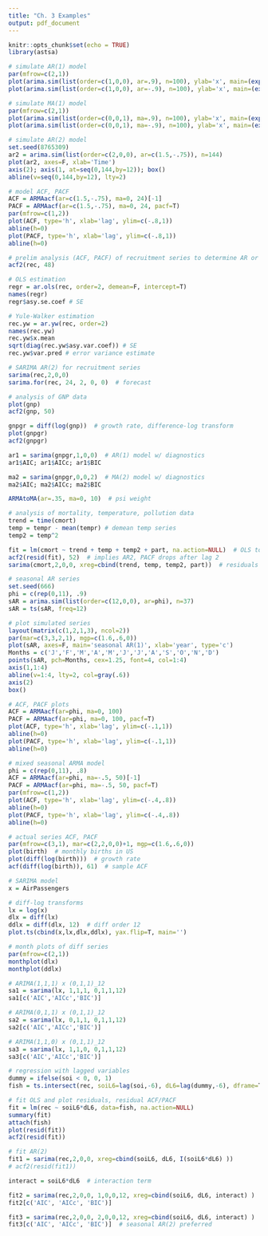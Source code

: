```yaml
---
title: "Ch. 3 Examples"
output: pdf_document
---
```


```r
knitr::opts_chunk$set(echo = TRUE)
library(astsa)
```

```r
# simulate AR(1) model
par(mfrow=c(2,1))
plot(arima.sim(list(order=c(1,0,0), ar=.9), n=100), ylab='x', main=(expression(AR(1)~~~phi==+.9)))
plot(arima.sim(list(order=c(1,0,0), ar=-.9), n=100), ylab='x', main=(expression(AR(1)~~~phi==-.9)))
```

```r
# simulate MA(1) model
par(mfrow=c(2,1))
plot(arima.sim(list(order=c(0,0,1), ma=.9), n=100), ylab='x', main=(expression(MA(1)~~~theta==+.9)))
plot(arima.sim(list(order=c(0,0,1), ma=-.9), n=100), ylab='x', main=(expression(MA(1)~~~theta==-.9)))
```

```r
# simulate AR(2) model
set.seed(8765309)
ar2 = arima.sim(list(order=c(2,0,0), ar=c(1.5,-.75)), n=144)
plot(ar2, axes=F, xlab='Time')
axis(2); axis(1, at=seq(0,144,by=12)); box()
abline(v=seq(0,144,by=12), lty=2)

# model ACF, PACF
ACF = ARMAacf(ar=c(1.5,-.75), ma=0, 24)[-1]
PACF = ARMAacf(ar=c(1.5,-.75), ma=0, 24, pacf=T)
par(mfrow=c(1,2))
plot(ACF, type='h', xlab='lag', ylim=c(-.8,1))
abline(h=0)
plot(PACF, type='h', xlab='lag', ylim=c(-.8,1))
abline(h=0)
```

```r
# prelim analysis (ACF, PACF) of recruitment series to determine AR or MA model
acf2(rec, 48)

# OLS estimation
regr = ar.ols(rec, order=2, demean=F, intercept=T)
names(regr)
regr$asy.se.coef # SE

# Yule-Walker estimation
rec.yw = ar.yw(rec, order=2)
names(rec.yw)
rec.yw$x.mean
sqrt(diag(rec.yw$asy.var.coef)) # SE
rec.yw$var.pred # error variance estimate
```

```r
# SARIMA AR(2) for recruitment series
sarima(rec,2,0,0)
sarima.for(rec, 24, 2, 0, 0)  # forecast
```

```r
# analysis of GNP data
plot(gnp)
acf2(gnp, 50)

gnpgr = diff(log(gnp))  # growth rate, difference-log transform
plot(gnpgr)
acf2(gnpgr)

ar1 = sarima(gnpgr,1,0,0)  # AR(1) model w/ diagnostics
ar1$AIC; ar1$AICc; ar1$BIC

ma2 = sarima(gnpgr,0,0,2)  # MA(2) model w/ diagnostics
ma2$AIC; ma2$AICc; ma2$BIC

ARMAtoMA(ar=.35, ma=0, 10)  # psi weight
```

```r
# analysis of mortality, temperature, pollution data
trend = time(cmort)
temp = tempr - mean(tempr) # demean temp series
temp2 = temp^2

fit = lm(cmort ~ trend + temp + temp2 + part, na.action=NULL)  # OLS to detrend, demean
acf2(resid(fit), 52)  # implies AR2, PACF drops after lag 2
sarima(cmort,2,0,0, xreg=cbind(trend, temp, temp2, part))  # residuals look like white noise, L-B stats are not significant, Q-Q plot
```

```r
# seasonal AR series
set.seed(666)
phi = c(rep(0,11), .9)
sAR = arima.sim(list(order=c(12,0,0), ar=phi), n=37)
sAR = ts(sAR, freq=12)

# plot simulated series
layout(matrix(c(1,2,1,3), ncol=2))
par(mar=c(3,3,2,1), mgp=c(1.6,.6,0))
plot(sAR, axes=F, main='seasonal AR(1)', xlab='year', type='c')
Months = c('J','F','M','A','M','J','J','A','S','O','N','D')
points(sAR, pch=Months, cex=1.25, font=4, col=1:4)
axis(1,1:4)
abline(v=1:4, lty=2, col=gray(.6))
axis(2)
box()

# ACF, PACF plots
ACF = ARMAacf(ar=phi, ma=0, 100)
PACF = ARMAacf(ar=phi, ma=0, 100, pacf=T)
plot(ACF, type='h', xlab='lag', ylim=c(-.1,1))
abline(h=0)
plot(PACF, type='h', xlab='lag', ylim=c(-.1,1))
abline(h=0)
```

```r
# mixed seasonal ARMA model
phi = c(rep(0,11), .8)
ACF = ARMAacf(ar=phi, ma=-.5, 50)[-1]
PACF = ARMAacf(ar=phi, ma=-.5, 50, pacf=T)
par(mfrow=c(1,2))
plot(ACF, type='h', xlab='lag', ylim=c(-.4,.8))
abline(h=0)
plot(PACF, type='h', xlab='lag', ylim=c(-.4,.8))
abline(h=0)

# actual series ACF, PACF
par(mfrow=c(3,1), mar=c(2,2,0,0)+1, mgp=c(1.6,.6,0))
plot(birth)  # monthly births in US
plot(diff(log(birth)))  # growth rate
acf(diff(log(birth)), 61)  # sample ACF
```

```r
# SARIMA model
x = AirPassengers

# diff-log transforms
lx = log(x)
dlx = diff(lx)
ddlx = diff(dlx, 12)  # diff order 12
plot.ts(cbind(x,lx,dlx,ddlx), yax.flip=T, main='')

# month plots of diff series
par(mfrow=c(2,1))
monthplot(dlx)
monthplot(ddlx)

# ARIMA(1,1,1) x (0,1,1)_12
sa1 = sarima(lx, 1,1,1, 0,1,1,12)
sa1[c('AIC','AICc','BIC')]

# ARIMA(0,1,1) x (0,1,1)_12
sa2 = sarima(lx, 0,1,1, 0,1,1,12)
sa2[c('AIC','AICc','BIC')]

# ARIMA(1,1,0) x (0,1,1)_12
sa3 = sarima(lx, 1,1,0, 0,1,1,12)
sa3[c('AIC','AICc','BIC')]
```

```r
# regression with lagged variables
dummy = ifelse(soi < 0, 0, 1)
fish = ts.intersect(rec, soiL6=lag(soi,-6), dL6=lag(dummy,-6), dframe=T)

# fit OLS and plot residuals, residual ACF/PACF
fit = lm(rec ~ soiL6*dL6, data=fish, na.action=NULL)
summary(fit)
attach(fish)
plot(resid(fit))
acf2(resid(fit))

# fit AR(2)
fit1 = sarima(rec,2,0,0, xreg=cbind(soiL6, dL6, I(soiL6*dL6) ))
# acf2(resid(fit1))

interact = soiL6*dL6  # interaction term

fit2 = sarima(rec,2,0,0, 1,0,0,12, xreg=cbind(soiL6, dL6, interact) )  # seasonal AR(1
fit2[c('AIC', 'AICc', 'BIC')]

fit3 = sarima(rec,2,0,0, 2,0,0,12, xreg=cbind(soiL6, dL6, interact) )  # seasonal AR(2)
fit3[c('AIC', 'AICc', 'BIC')]  # seasonal AR(2) preferred

```